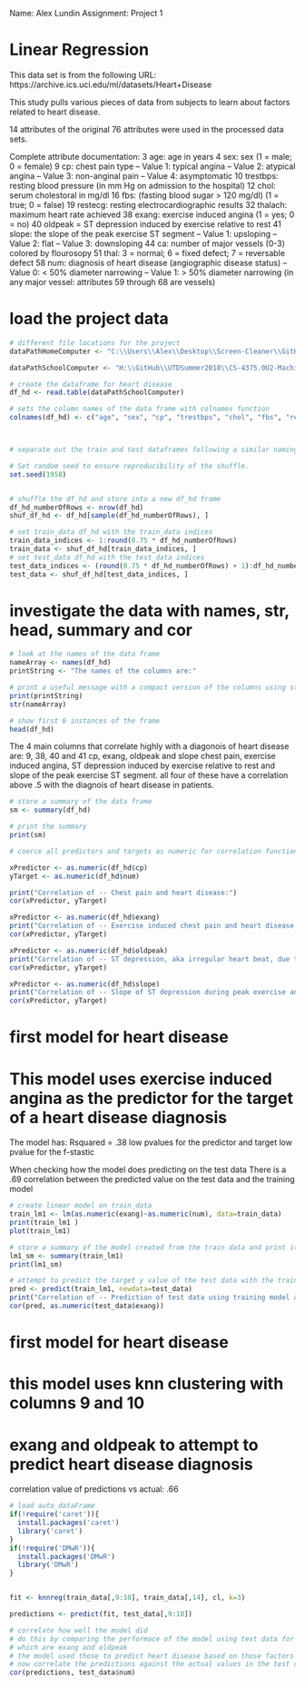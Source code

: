 Name: Alex Lundin
Assignment: Project 1

# Linear Regression

This data set is from the following URL:
https://archive.ics.uci.edu/ml/datasets/Heart+Disease

This study pulls various pieces of data from subjects to learn about factors related to heart disease.

14 attributes of the original 76 attributes were used in the processed data sets.

Complete attribute documentation: 
3 age: age in years 
4 sex: sex (1 = male; 0 = female) 
9 cp: chest pain type 
-- Value 1: typical angina 
-- Value 2: atypical angina 
-- Value 3: non-anginal pain 
-- Value 4: asymptomatic 
10 trestbps: resting blood pressure (in mm Hg on admission to the hospital) 
12 chol: serum cholestoral in mg/dl 
16 fbs: (fasting blood sugar > 120 mg/dl) (1 = true; 0 = false) 
19 restecg: resting electrocardiographic results 
32 thalach: maximum heart rate achieved 
38 exang: exercise induced angina (1 = yes; 0 = no) 
40 oldpeak = ST depression induced by exercise relative to rest 
41 slope: the slope of the peak exercise ST segment 
-- Value 1: upsloping 
-- Value 2: flat 
-- Value 3: downsloping 
44 ca: number of major vessels (0-3) colored by flourosopy 
51 thal: 3 = normal; 6 = fixed defect; 7 = reversable defect 
58 num: diagnosis of heart disease (angiographic disease status) 
-- Value 0: < 50% diameter narrowing 
-- Value 1: > 50% diameter narrowing 
(in any major vessel: attributes 59 through 68 are vessels) 

# load the project data

```r


# different file locations for the project
dataPathHomeComputer <- "C:\\Users\\Alex\\Desktop\\Screen-Cleaner\\GitHub\\UTDSummer2018\\CS-4375.0U2-Machine-Learning\\Projects\\project1\\data\\processed.hungarian.data"

dataPathSchoolComputer <- "H:\\GitHub\\UTDSummer2018\\CS-4375.0U2-Machine-Learning\\Projects\\project1\\data\\processed.hungarian.data"

# create the dataframe for heart disease
df_hd <- read.table(dataPathSchoolComputer)

# sets the column names of the data frame with colnames function
colnames(df_hd) <- c("age", "sex", "cp", "trestbps", "chol", "fbs", "restecg", "thalach", "exang", "oldpeak", "slope", "ca", "thal", "num")



# separate out the train and test dataframes following a similar naming convention of original frame

# Set random seed to ensure reproducibility of the shuffle.
set.seed(1958)


# shuffle the df_hd and store into a new df_hd frame
df_hd_numberOfRows <- nrow(df_hd)
shuf_df_hd <- df_hd[sample(df_hd_numberOfRows), ]

# set train_data df_hd with the train_data indices
train_data_indices <- 1:round(0.75 * df_hd_numberOfRows)
train_data <- shuf_df_hd[train_data_indices, ]
# set test_data df_hd with the test_data indices
test_data_indices <- (round(0.75 * df_hd_numberOfRows) + 1):df_hd_numberOfRows
test_data <- shuf_df_hd[test_data_indices, ]

```


# investigate the data with names, str, head, summary and cor
```r
# look at the names of the data frame
nameArray <- names(df_hd)
printString <- "The names of the columns are:"

# print a useful message with a compact version of the columns using str
print(printString)
str(nameArray)

# show first 6 instances of the frame
head(df_hd)

```

The 4 main columns that correlate highly with a diagonois of heart disease are:
9, 38, 40 and 41
cp, exang, oldpeak and slope
chest pain, exercise induced angina, ST depression induced by exercise relative to rest and slope of the peak exercise ST segment.
all four of these have a correlation above .5 with the diagnois of heart disease in patients.
```r
# store a summary of the data frame
sm <- summary(df_hd)

# print the summary
print(sm)

# coerce all predictors and targets as numeric for correlation function

xPredictor <- as.numeric(df_hd$cp)
yTarget <- as.numeric(df_hd$num)

print("Correlation of -- Chest pain and heart disease:")
cor(xPredictor, yTarget)

xPredictor <- as.numeric(df_hd$exang)
print("Correlation of -- Exercise induced chest pain and heart disease:")
cor(xPredictor, yTarget)

xPredictor <- as.numeric(df_hd$oldpeak)
print("Correlation of -- ST depression, aka irregular heart beat, due to exercise and heart disease:")
cor(xPredictor, yTarget)

xPredictor <- as.numeric(df_hd$slope)
print("Correlation of -- Slope of ST depression during peak exercise and heart disease:")
cor(xPredictor, yTarget)
```


# first model for heart disease
# This model uses exercise induced angina as the predictor for the target of a heart disease diagnosis
The model has:
Rsquared = .38
low pvalues for the predictor and target
low pvalue for the f-stastic

When checking how the model does predicting on the test data
There is a .69 correlation between the predicted value on the test data and the training model
```r
# create linear model on train_data
train_lm1 <- lm(as.numeric(exang)~as.numeric(num), data=train_data)
print(train_lm1 )
plot(train_lm1)

# store a summary of the model created from the train data and print it
lm1_sm <- summary(train_lm1)
print(lm1_sm)

# attempt to predict the target y value of the test data with the train linear model
pred <- predict(train_lm1, newdata=test_data)
print("Correlation of -- Prediction of test data using training model and heart disease in test data:")
cor(pred, as.numeric(test_data$exang))
```

# first model for heart disease
# this model uses knn clustering with columns 9 and 10
# exang and oldpeak to attempt to predict heart disease diagnosis
correlation value of predictions vs actual: .66
```r
# load auto_dataFrame
if(!require('caret')){
  install.packages('caret')  
  library('caret')
}
if(!require('DMwR')){
  install.packages('DMwR')  
  library('DMwR')
}


fit <- knnreg(train_data[,9:10], train_data[,14], cl, k=3)

predictions <- predict(fit, test_data[,9:10])

# correlate how well the model did
# do this by comparing the performace of the model using test data for columns 9 and 10
# which are exang and oldpeak
# the model used those to predict heart disease based on those factors
# now correlate the predictions against the actual values in the test data
cor(predictions, test_data$num)

```